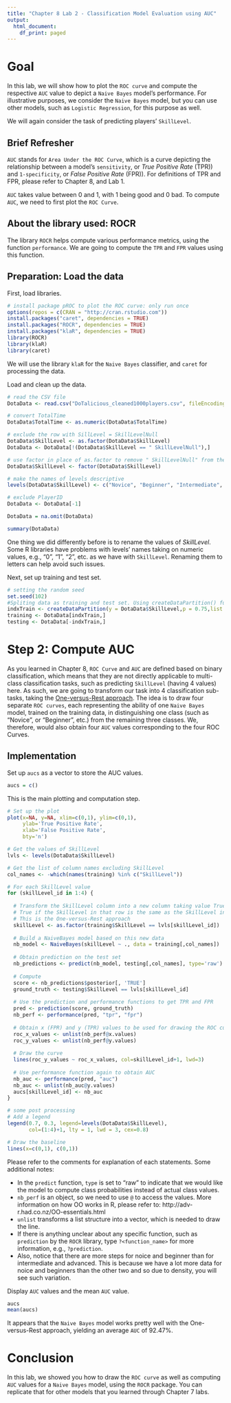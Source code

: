 ```yaml
---
title: "Chapter 8 Lab 2 - Classification Model Evaluation using AUC"
output:
  html_document:
    df_print: paged
---
```

# Goal

In this lab, we will show how to plot the `ROC curve` and compute the respective `AUC` value to depict a `Naive Bayes` model's performance. For illustrative purposes, we consider the `Naive Bayes` model, but you can use other models, such as `Logistic Regression`, for this purpose as well.

We will again consider the task of predicting players' `SkillLevel`. 

## Brief Refresher

`AUC` stands for `Area Under the ROC Curve`, which is a curve depicting the relationship between a model's `sensitivity`, or *True Positive Rate* (TPR)) and `1-specificity`, or *False Positive Rate* (FPR)). For definitions of TPR and FPR, please refer to Chapter 8, and Lab 1.

`AUC` takes value between 0 and 1, with 1 being good and 0 bad. To compute `AUC`, we need to first plot the `ROC Curve`.

## About the library used: ROCR

The library `ROCR` helps compute various performance metrics, using the function `performance`. We are going to compute the `TPR` and `FPR` values using this function.

## Preparation: Load the data

First, load libraries.
```r
# install package pROC to plot the ROC curve: only run once
options(repos = c(CRAN = "http://cran.rstudio.com"))
install.packages("caret", dependencies = TRUE)
install.packages("ROCR", dependencies = TRUE)
install.packages("klaR", dependencies = TRUE)
library(ROCR)
library(klaR)
library(caret)
```

We will use the library `klaR` for the `Naive Bayes` classifier, and `caret` for processing the data.

Load and clean up the data.
```r
# read the CSV file
DotaData <- read.csv("DoTalicious_cleaned1000players.csv", fileEncoding="UTF-8-BOM")

# convert TotalTime
DotaData$TotalTime <- as.numeric(DotaData$TotalTime)

# exclude the row with SillLevel = SkillLevelNull
DotaData$SkillLevel <- as.factor(DotaData$SkillLevel)
DotaData <- DotaData[!(DotaData$SkillLevel == " SkillLevelNull"),]

# use factor in place of as.factor to remove " SkillLevelNull" from the list of factors
DotaData$SkillLevel <- factor(DotaData$SkillLevel)

# make the names of levels descriptive
levels(DotaData$SkillLevel) <- c("Novice", "Beginner", "Intermediate", "Advanced")

# exclude PlayerID
DotaData <- DotaData[-1]

DotaData = na.omit(DotaData)

summary(DotaData)
```

One thing we did differently before is to rename the values of *SkillLevel*. Some R libraries have problems with levels' names taking on numeric values, e.g., "0", "1", "2", etc. as we have with `SkillLevel`. Renaming them to letters can help avoid such issues.

Next, set up training and test set.

```r
# setting the random seed
set.seed(102)
#Spliting data as training and test set. Using createDataPartition() function from caret
indxTrain <- createDataPartition(y = DotaData$SkillLevel,p = 0.75,list = FALSE)
training <- DotaData[indxTrain,]
testing <- DotaData[-indxTrain,]
```

# Step 2: Compute AUC

As you learned in Chapter 8, `ROC Curve` and `AUC` are defined based on binary classification, which means that they are not directly applicable to multi-class classification tasks, such as predicting `SkillLevel` (having 4 values) here. As such, we are going to transform our task into 4 classification sub-tasks, taking the [One-versus-Rest approach](https://en.wikipedia.org/wiki/Multiclass_classification#One-vs.-rest). The idea is to draw four separate `ROC curves`, each representing the ability of one `Naive Bayes` model, trained on the training data, in distinguishing one class (such as "Novice", or "Beginner", etc.) from the remaining three classes. We, therefore, would also obtain four `AUC` values corresponding to the four ROC Curves.

## Implementation

Set up `aucs` as a vector to store the AUC values.
```r
aucs = c()
```


This is the main plotting and computation step.
```r
# Set up the plot
plot(x=NA, y=NA, xlim=c(0,1), ylim=c(0,1),
     ylab='True Positive Rate',
     xlab='False Positive Rate',
     bty='n')

# Get the values of SkillLevel
lvls <- levels(DotaData$SkillLevel)

# Get the list of column names excluding SkillLevel
col_names <- -which(names(training) %in% c("SkillLevel"))

# For each SkillLevel value
for (skillLevel_id in 1:4) {
  
  # Transform the SkillLevel column into a new column taking value True/False
  # True if the SkillLevel in that row is the same as the SkillLevel in consideration, and False otherwise.
  # This is the One-versus-Rest approach
  skillLevel <- as.factor(training$SkillLevel == lvls[skillLevel_id])
  
  # Build a NaiveBayes model based on this new data 
  nb_model <- NaiveBayes(skillLevel ~ ., data = training[,col_names])
  
  # Obtain prediction on the test set
  nb_predictions <- predict(nb_model, testing[,col_names], type='raw')
  
  # Compute
  score <- nb_predictions$posterior[, 'TRUE']
  ground_truth <- testing$SkillLevel == lvls[skillLevel_id]
  
  # Use the prediction and performance functions to get TPR and FPR
  pred <- prediction(score, ground_truth)
  nb_perf <- performance(pred, "tpr", "fpr")
  
  # Obtain x (FPR) and y (TPR) values to be used for drawing the ROC curve
  roc_x_values <- unlist(nb_perf@x.values)
  roc_y_values <- unlist(nb_perf@y.values)
  
  # Draw the curve
  lines(roc_y_values ~ roc_x_values, col=skillLevel_id+1, lwd=3)
  
  # Use performance function again to obtain AUC
  nb_auc <- performance(pred, "auc")
  nb_auc <- unlist(nb_auc@y.values)
  aucs[skillLevel_id] <- nb_auc
}

# some post processing
# Add a legend
legend(0.7, 0.3, legend=levels(DotaData$SkillLevel),
       col=(1:4)+1, lty = 1, lwd = 3, cex=0.8)

# Draw the baseline
lines(x=c(0,1), c(0,1))

```

Please refer to the comments for explanation of each statements. Some additional notes:

* In the `predict` function, `type` is set to "raw" to indicate that we would like the model to compute class probabilities instead of actual class values. 
* `nb_perf` is an object, so we need to use `@` to access the values. More information on how OO works in R, please refer to:  http://adv-r.had.co.nz/OO-essentials.html
* `unlist` transforms a list structure into a vector, which is needed to draw the line.
* If there is anything unclear about any specific function, such as `prediction` by the `ROCR` library, type `?<function_name>` for more information, e.g., `?prediction`.
* Also, notice that there are more steps for noice and beginner than for intermediate and advanced. This is because we have a lot more data for noice and beginners than the other two and so due to density, you will see such variation. 

Display `AUC` values and the mean `AUC` value.
```r
aucs
mean(aucs)
```

It appears that the `Naive Bayes` model works pretty well with the One-versus-Rest approach, yielding an average `AUC` of 92.47\%.


# Conclusion
In this lab, we showed you how to draw the `ROC curve` as well as computing `AUC` values for a `Naive Bayes` model, using the `ROCR` package. You can replicate that for other models that you learned through Chapter 7 labs. 